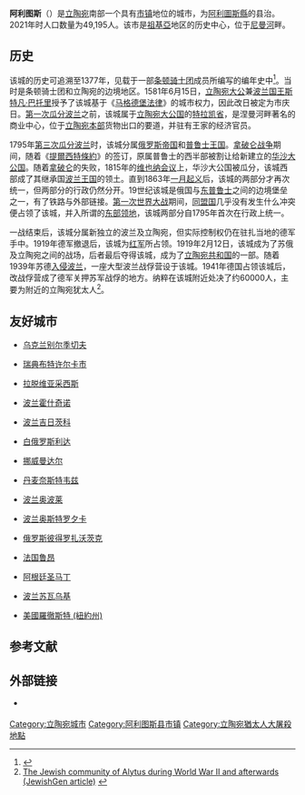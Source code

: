 {{Infobox settlement
| name                    = 阿利图斯
| native_name             = Alytus
| native_name_lang        = lt
| settlement_type         = [[立陶宛市镇|市镇]]
| image_skyline           = Alytus.png
| image_caption           = 市区鸟瞰图
| image_flag              = Flag of Alytus.gif
| flag_size               = 130px
| image_shield            = Coat of arms of Alytus (Lithuania).svg
| shield_size             = 70px
| pushpin_map             = Lithuania
| pushpin_map_caption     = 阿利图斯在立陶宛的位置
| subdivision_type        = [[世界政區索引|国家]]
| subdivision_name        = {{LIT}}
| subdivision_type1       = [[立陶宛传统地区|传统地区]]
| subdivision_name1       = [[祖基亞|祖基亞]]
| subdivision_type2       = [[立陶宛縣份|县份]]
| subdivision_name2       = [[阿利圖斯縣|阿利圖斯縣]]
| established_title       = 首次提及
| established_date        = 1377年
| established_title1      = 城市权
| established_date1       = 1581年
| unit_pref               = Metric
| area_total_km2          = 48
| area_rank               = 
| area_note               = 
| area_footnotes          = 
| elevation_footnotes     = 
| elevation_m             = 
| population_as_of        = 2021年
| population_total        = 49195
| population_density_km2  = auto
| population_note         = 
| population_footnotes    = 
| timezone1               = [[欧洲东部时间|EET]]
| utc_offset1             = +2
| timezone1_DST           = [[欧洲东部夏令时间|EEST]]
| utc_offset1_DST         = +3
| postal_code_type        = 邮政编码
| postal_code             = 
| area_code_type          = 
| area_code               = 
| iso_code                = 
| website                 = {{URL|https://alytus.lt/}}
| footnotes               = 
}}
'''阿利图斯'''（{{lang-lt|Alytus}}）是[[立陶宛|立陶宛]]南部一个具有[[立陶宛市镇|市镇]]地位的城市，为[[阿利圖斯縣|阿利圖斯縣]]的县治。2021年时人口数量为49,195人。该市是[[祖基亞|祖基亞]]地区的历史中心，位于[[尼曼河|尼曼河]]畔。

==历史==
该城的历史可追溯至1377年，见载于一部[[条顿骑士团|条顿骑士团]]成员所编写的编年史中<ref>{{cite web|url=http://www.alytus-tourism.lt/index.php?id=186|title=History of Alytus City|accessdate=2008-06-14|last=|first=|coauthors=|date=|work=|publisher=Alytus tourism information centre|archiveurl=https://web.archive.org/web/20080628160130/http://www.alytus-tourism.lt/index.php?id=186#|archivedate=2008-06-28|deadurl=yes}}</ref>。当时是条顿骑士团和立陶宛的边境地区。1581年6月15日，[[立陶宛大公|立陶宛大公]]兼[[波兰国王|波兰国王]][[斯特凡_(波兰国王)|斯特凡·巴托里]]授予了该城基于《[[马格德堡法律|马格德堡法律]]》的城市权力，因此改日被定为市庆日。[[第一次瓜分波兰|第一次瓜分波兰]]之前，该城属于[[立陶宛大公国|立陶宛大公国]]的[[特拉凯省|特拉凯省]]，是涅曼河畔著名的商业中心，位于[[立陶宛本部|立陶宛本部]]货物出口的要道，并驻有王家的经济官员。

1795年[[瓜分波兰|第三次瓜分波兰]]时，该城分属[[俄罗斯帝国|俄罗斯帝国]]和[[普鲁士王国|普鲁士王国]]。[[拿破仑战争|拿破仑战争]]期间，随着《[[提爾西特條約|提爾西特條約]]》的签订，原属普鲁士的西半部被割让给新建立的[[华沙大公国|华沙大公国]]。随着[[拿破仑|拿破仑]]的失败，1815年的[[维也纳会议|维也纳会议]]上，华沙大公国被瓜分，该城西部成了其继承国[[波兰王国|波兰王国]]的领土。直到1863年[[一月起义|一月起义]]后，该城的两部分才再次统一，但两部分的行政仍然分开。19世纪该城是俄国与[[东普鲁士|东普鲁士]]之间的边境堡垒之一，有了铁路与外部链接。[[第一次世界大战|第一次世界大战]]期间，[[同盟国_(第一次世界大战)|同盟国]]几乎没有发生什么冲突便占领了该城，并入所谓的[[东部领地|东部领地]]，该城两部分自1795年首次在行政上统一。

一战结束后，该城分属新独立的波兰及立陶宛，但实际控制权仍在驻扎当地的德军手中。1919年德军撤退后，该城为[[红军|红军]]所占领。1919年2月12日，该城成为了苏俄及立陶宛之间的战场，后者最后夺得该城，成为了[[立陶宛共和国|立陶宛共和国]]的一部。随着1939年苏德[[波兰战役|入侵波兰]]，一座大型波兰战俘营设于该城。1941年德国占领该城后，改战俘营成了德军关押苏军战俘的地方。纳粹在该城附近处决了约60000人，主要为附近的立陶宛犹太人<ref>[http://www.shtetlinks.jewishgen.org/Alytus/alite3.html The Jewish community of Alytus during World War II and afterwards (JewishGen article)] {{Wayback|url=http://www.shtetlinks.jewishgen.org/Alytus/alite3.html |date=20090609172859 }}</ref>。

== 友好城市 ==
* {{flagicon|Ukraine}}[[乌克兰|乌克兰]][[别尔季切夫|别尔季切夫]]
* {{flagicon|Sweden}}[[瑞典|瑞典]][[布特许尔卡市|布特许尔卡市]]
* {{flagicon|Latvia}}[[拉脱维亚|拉脱维亚]][[采西斯|采西斯]]
* {{flagicon|Poland}}[[波兰|波兰]][[霍什奇诺|霍什奇诺]]
* {{flagicon|Poland}}[[波兰|波兰]][[吉日茨科|吉日茨科]]
* {{flagicon|Belarus}}[[白俄罗斯|白俄罗斯]][[利达|利达]]
* {{flagicon|Norway}}[[挪威|挪威]][[曼达尔|曼达尔]]
* {{flagicon|Denmark}}[[丹麦|丹麦]][[奈斯特韦兹|奈斯特韦兹]]
* {{flagicon|Poland}}[[波兰|波兰]][[奥波莱|奥波莱]]
* {{flagicon|Poland}}[[波兰|波兰]][[奥斯特罗夕卡|奥斯特罗夕卡]]
* {{flagicon|Russia}}[[俄罗斯|俄罗斯]][[彼得罗扎沃茨克|彼得罗扎沃茨克]]
* {{flagicon|France}}[[法国|法国]][[鲁昂|鲁昂]]
* {{flagicon|Argentina}}[[阿根廷|阿根廷]][[圣马丁_(布宜诺斯艾利斯省)|圣马丁]]
* {{flagicon|Poland}}[[波兰|波兰]][[苏瓦乌基|苏瓦乌基]]
* {{flagicon|USA}} [[美國|美國]][[羅徹斯特_(紐約州)|羅徹斯特 (紐約州)]]

== 参考文献 ==
{{Reflist}}

== 外部链接 ==
{{commonscat|Alytus}}
* {{Official site|https://alytus.lt/}} {{lt icon}} {{en}}

{{Authority control}}

{{DEFAULTSORT:Alytus}}
[[Category:立陶宛城市|Category:立陶宛城市]]
[[Category:阿利图斯县市镇|Category:阿利图斯县市镇]]
[[Category:立陶宛猶太人大屠殺地點|Category:立陶宛猶太人大屠殺地點]]